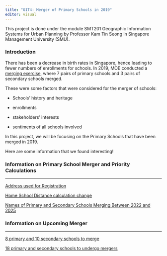 ```yaml
---
title: "G1T4: Merger of Primary Schools in 2019"
editor: visual
---
```


This project is done under the module SMT201 Geographic Information Systems for Urban Planning by Professor Kam Tin Seong in Singapore Management University (SMU).

### Introduction

There has been a decrease in birth rates in Singapore, hence leading to fewer numbers of enrollments for schools. In 2019, MOE conducted a [merging exercise](https://www.moe.gov.sg/news/press-releases/20171229-names-of-primary-and-secondary-schools-merging-in-2019), where 7 pairs of primary schools and 3 pairs of secondary schools merged.

These were some factors that were considered for the merger of schools:

-   Schools' history and heritage

-   enrollments

-   stakeholders' interests

-   sentiments of all schools involved

In this project, we will be focusing on the Primary Schools that have been merged in 2019.

Here are some information that we found interesting!

### Information on Primary School Merger and Priority Calculations

------------------------------------------------------------------------

[Address used for Registration](https://www.moe.gov.sg/primary/p1-registration/home-address)

[Home School Distance calculation change](https://www.moe.gov.sg/primary/p1-registration/changes-to-p1-registration/what-the-change-in-home-school-distance-calculation-means-for-you)

[Names of Primary and Secondary Schools Merging Between 2022 and 2025](https://www.moe.gov.sg/news/press-releases/20220406-names-of-primary-and-secondary-schools-merging-between-2022-and-2025)

### Information on Upcoming Merger

------------------------------------------------------------------------

[8 primary and 10 secondary schools to merge](https://www.straitstimes.com/singapore/parenting-education/8-primary-and-10-secondary-schools-to-merge-over-next-three-years-amid-falling-birth-rates)

[18 primary and secondary schools to undergo mergers](https://www.channelnewsasia.com/singapore/moe-schools-merging-new-town-tanglin-telok-kurau-201401)

### 
